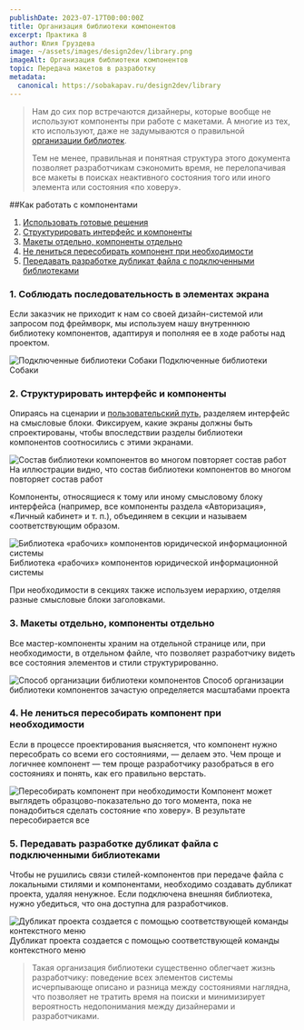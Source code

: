 ```yaml
---
publishDate: 2023-07-17T00:00:00Z
title: Организация библиотеки компонентов
excerpt: Практика 8
author: Юлия Груздева
image: ~/assets/images/design2dev/library.png
imageAlt: Организация библиотеки компонентов
topic: Передача макетов в разработку
metadata:
  canonical: https://sobakapav.ru/design2dev/library
---
```



>Нам до сих пор встречаются дизайнеры, которые вообще не используют компоненты при работе с макетами. А многие из тех, кто используют, даже не задумываются о правильной [организации библиотек](https://help.figma.com/hc/en-us/sections/4403936000407-Libraries-).
>
>Тем не менее, правильная и понятная структура этого документа позволяет разработчикам сэкономить время, не перелопачивая все макеты в поисках неактивного состояния того или иного элемента или состояния «по ховеру».

##Как работать с компонентами

1. [Использовать готовые решения](#anchor1)
2. [Структурировать интерфейс и компоненты](#anchor2)
3. [Макеты отдельно, компоненты отдельно](#anchor3)
4. [Не лениться пересобирать компонент при необходимости](#anchor4)
5. [Передавать разработке дубликат файла с подключенными библиотеками](#anchor5)

### <a name="anchor1"></a> 1. Соблюдать последовательность в элементах экрана

Если заказчик не приходит к нам со своей дизайн-системой или запросом под фреймворк, мы используем нашу внутреннюю библиотеку компонентов, адаптируя и пополняя ее в ходе работы над проектом.

![Подключенные библиотеки Собаки](~/assets/images/design2dev/dd8-1.png)
Подключенные библиотеки Собаки

### <a name="anchor2"></a> 2. Структурировать интерфейс и компоненты

Опираясь на сценарии и [пользовательский путь](/design2dev/user-flow), разделяем интерфейс на смысловые блоки. Фиксируем, какие экраны должны быть спроектированы, чтобы впоследствии разделы библиотеки компонентов соотносились с этими экранами.

![Состав библиотеки компонентов во многом повторяет состав работ](~/assets/images/design2dev/dd8-2.jpg)
На иллюстрации видно, что состав библиотеки компонентов во многом повторяет состав работ

Компоненты, относящиеся к тому или иному смысловому блоку интерфейса (например, все компоненты раздела «Авторизация», «Личный кабинет» и т. п.), объединяем в секции и называем соответствующим образом.

![Библиотека «рабочих» компонентов юридической информационной системы](~/assets/images/design2dev/dd8-21.jpg)
Библиотека «рабочих» компонентов юридической информационной системы

При необходимости в секциях также используем иерархию, отделяя разные смысловые блоки заголовками.

### <a name="anchor3"></a> 3. Макеты отдельно, компоненты отдельно

Все мастер-компоненты храним на отдельной странице или, при необходимости, в отдельном файле, что позволяет разработчику видеть все состояния элементов и стили структурированно.

![Способ организации библиотеки компонентов](~/assets/images/design2dev/dd8-3.png)
Способ организации библиотеки компонентов зачастую определяется масштабами проекта

### <a name="anchor4"></a> 4. Не лениться пересобирать компонент при необходимости

Если в процессе проектирования выясняется, что компонент нужно пересобрать со всеми его состояниями, — делаем это. Чем проще и логичнее компонент — тем проще разработчику разобраться в его состояниях и понять, как его правильно верстать.

![Пересобирать компонент при необходимости](~/assets/images/design2dev/dd8-4.png)
Компонент может выглядеть образцово-показательно до того момента, пока не понадобиться сделать состояние «по ховеру». В результате пересобирается все

### <a name="anchor5"></a> 5. Передавать разработке дубликат файла с подключенными библиотеками

Чтобы не рушились связи стилей-компонентов при передаче файла с локальными стилями и компонентами, необходимо создавать дубликат проекта, удаляя ненужное. Если подключена внешняя библиотека, нужно убедиться, что она доступна для разработчиков.

![Дубликат проекта создается с помощью соответствующей команды контекстного меню](~/assets/images/design2dev/dd8-5.png)
Дубликат проекта создается с помощью соответствующей команды контекстного меню

>Такая организация библиотеки существенно облегчает жизнь разработчику: поведение всех элементов системы исчерпывающе описано и разница между состояниями наглядна, что позволяет не тратить время на поиски и минимизирует вероятность недопонимания между дизайнерами и разработчиками.
